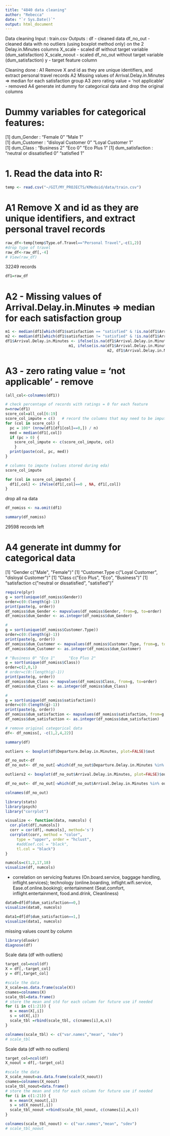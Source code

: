 ```yaml
---
title: "4840 data cleaning"
author: "Rebecca"
date: "`r Sys.Date()`"
output: html_document
---
```


Data cleaning 
Input : train.csv
Outputs : 
df            - cleaned data
df_no_out     - cleaned data with no outliers (using boxplot method only) on the 2 Delay.in.Minutes columns
X_scale       - scaled df without target variable (dum_satisfaction)
X_scale_noout - scaled df_no_out without target variable (dum_satisfaction)
y             - target feature column


Cleaning done :
A1 Remove X and id as they are unique identifiers, and extract personal travel records
A2 Missing values of Arrival.Delay.in.Minutes => median for each satisfaction group
A3 zero rating value = 'not applicable' - removed
A4 generate int dummy for categorical data and drop the original columns

Dummy variables for categorical features:
==========================================
[1] dum_Gender : "Female 0" "Male 1"  
[1] dum_Customer : "disloyal Customer 0" "Loyal Customer 1"   
[1] dum_Class : "Business 2" "Eco 0"      "Eco Plus 1"
[1] dum_satisfaction : "neutral or dissatisfied 0" "satisfied 1"    



# 1. Read the data into R:
```r
temp <- read.csv("~/GIT/MY_PROJECTS/KMedoid/data/train.csv")
```

# A1 Remove X and id as they are unique identifiers, and extract personal travel records
```r
raw_df<-temp[temp$Type.of.Travel=="Personal Travel",-c(1,2)]
#drop type of travel
raw_df<-raw_df[,-4]
# View(raw_df)
```

32249 records

```r
df1=raw_df
```


# A2 - Missing values of Arrival.Delay.in.Minutes => median for each satisfaction group
```r
m1 <- median(df1[which(df1$satisfaction == "satisfied" & !is.na(df1$Arrival.Delay.in.Minutes)),]$Arrival.Delay.in.Minutes)
m2 <- median(df1[which(df1$satisfaction != "satisfied" & !is.na(df1$Arrival.Delay.in.Minutes)),]$Arrival.Delay.in.Minutes)
df1$Arrival.Delay.in.Minutes <- ifelse(is.na(df1$Arrival.Delay.in.Minutes)&df1$satisfaction=='satisfied', 
                            m1, ifelse(is.na(df1$Arrival.Delay.in.Minutes)&df1$satisfaction!='satisfied', 
                                             m2, df1$Arrival.Delay.in.Minutes))
```


# A3 - zero rating value = 'not applicable' - remove

```r
(all_col<-colnames(df1))
```

```r
# check percentage of records with ratings = 0 for each feature
n=nrow(df1)
score_col=all_col[6:19]
score_col_impute = c()   # record the columns that may need to be imputed later
for (col in score_col) {
  pc = 100* (nrow(df1[df1[col]==0,]) / n)
  med = median(df1[,col])
  if (pc > 0) { 
    score_col_impute <- c(score_col_impute, col)
    }
  print(paste(col, pc, med))
}


```


```r
# columns to impute (values stored during eda)
score_col_impute
```

```r
for (col in score_col_impute) {
  df1[,col] <- ifelse(df1[,col]==0 , NA, df1[,col])
}

```

drop all na data
```r
df_nomiss <- na.omit(df1)
```

```r
summary(df_nomiss)
```

29598 records left

# A4 generate int dummy for categorical data

[1] "Gender c(\"Male\", \"Female\")"
[1] "Customer.Type c(\"Loyal Customer\", \"disloyal Customer\")"
[1] "Class c(\"Eco Plus\", \"Eco\", \"Business\")"
[1] "satisfaction c(\"neutral or dissatisfied\", \"satisfied\")"

```r
require(plyr)
g = sort(unique(df_nomiss$Gender))
order=c(0:(length(g)-1))
print(paste(g, order))
df_nomiss$dum_Gender <- mapvalues(df_nomiss$Gender, from=g, to=order)
df_nomiss$dum_Gender <- as.integer(df_nomiss$dum_Gender)

# 
g = sort(unique(df_nomiss$Customer.Type))
order=c(0:(length(g)-1))
print(paste(g, order))
df_nomiss$dum_Customer <- mapvalues(df_nomiss$Customer.Type, from=g, to=order)
df_nomiss$dum_Customer <- as.integer(df_nomiss$dum_Customer)

# "Business 0" "Eco 1"      "Eco Plus 2"
g = sort(unique(df_nomiss$Class))
order=c(2,0,1)
# order=c(0:(length(g)-1))
print(paste(g, order))
df_nomiss$dum_Class <- mapvalues(df_nomiss$Class, from=g, to=order)
df_nomiss$dum_Class <- as.integer(df_nomiss$dum_Class)

# 
g = sort(unique(df_nomiss$satisfaction))
order=c(0:(length(g)-1))
print(paste(g, order))
df_nomiss$dum_satisfaction <- mapvalues(df_nomiss$satisfaction, from=g, to=order)
df_nomiss$dum_satisfaction <- as.integer(df_nomiss$dum_satisfaction)
```

```r
# remove original categorical data
df<- df_nomiss[, -c(1,2,4,22)]
```

```r
summary(df)
```


```r
outliers <- boxplot(df$Departure.Delay.in.Minutes, plot=FALSE)$out
```

```r
df_no_out<-df
df_no_out<- df_no_out[-which(df_no_out$Departure.Delay.in.Minutes %in% outliers),]
```

```r
outliers2 <- boxplot(df_no_out$Arrival.Delay.in.Minutes, plot=FALSE)$out
```

```r
df_no_out<- df_no_out[-which(df_no_out$Arrival.Delay.in.Minutes %in% outliers2),]
```


```r
colnames(df_no_out)
```

```r
library(stats)
library(psych)
library("corrplot")

visualize <- function(data, numcols) {
  cor.plot(df[,numcols])
  corr = cor(df[,-numcols], method='s')
  corrplot(corr, method = "color",
     type = "upper", order = "hclust", 
     #addCoef.col = "black",
     tl.col = "black")  
}
```

```r
numcols=c(1,2,17,18)
visualize(df, numcols)
```

- correlation on servicing features (On.board.service, baggage handling, inflight.services); technology (online.boarding, inflight.wifi.service, Ease.of.online.booking); entertainment (Seat.comfort, inflight.entertainment, food.and.drink, Cleanliness)

```r
data0=df[df$dum_satisfaction==0,]
visualize(data0, numcols)
```


```r
data1=df[df$dum_satisfaction==1,]
visualize(data1, numcols)
```
missing values count by column
```r
library(dlookr)
diagnose(df)
```


Scale data (df with outliers)
```r
target_col=ncol(df)
X = df[,-target_col]
y = df[,target_col]

#scale the data
X_scale=as.data.frame(scale(X))
cnames=colnames(X)
scale_tbl=data.frame()
# store the mean and std for each column for future use if needed
for (i in c(1:21)) {
  m = mean(X[,i])
  s = sd(X[,i])
  scale_tbl =rbind(scale_tbl, c(cnames[i],m,s))
}

colnames(scale_tbl) <- c("var.names","mean", "sdev")
# scale_tbl
```


Scale data (df with no outliers)
```r
target_col=ncol(df)
X_noout = df[,-target_col]

#scale the data
X_scale_noout=as.data.frame(scale(X_noout))
cnames=colnames(X_noout)
scale_tbl_noout=data.frame()
# store the mean and std for each column for future use if needed
for (i in c(1:21)) {
  m = mean(X_noout[,i])
  s = sd(X_noout[,i])
  scale_tbl_noout =rbind(scale_tbl_noout, c(cnames[i],m,s))
}

colnames(scale_tbl_noout) <- c("var.names","mean", "sdev")
# scale_tbl_noout
```